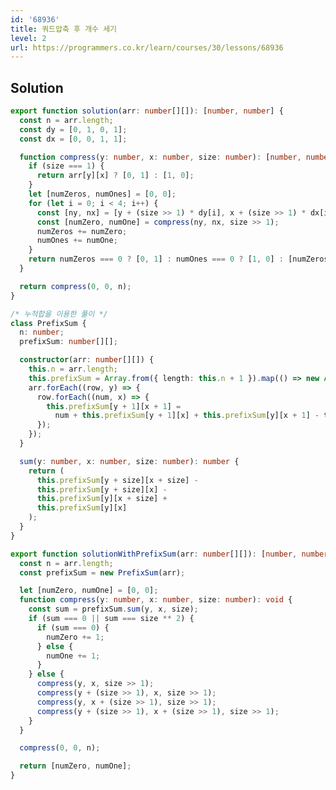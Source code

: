 ```yaml
---
id: '68936'
title: 쿼드압축 후 개수 세기
level: 2
url: https://programmers.co.kr/learn/courses/30/lessons/68936
---
```


## Solution

```typescript filename="solution.ts" copy
export function solution(arr: number[][]): [number, number] {
  const n = arr.length;
  const dy = [0, 1, 0, 1];
  const dx = [0, 0, 1, 1];

  function compress(y: number, x: number, size: number): [number, number] {
    if (size === 1) {
      return arr[y][x] ? [0, 1] : [1, 0];
    }
    let [numZeros, numOnes] = [0, 0];
    for (let i = 0; i < 4; i++) {
      const [ny, nx] = [y + (size >> 1) * dy[i], x + (size >> 1) * dx[i]];
      const [numZero, numOne] = compress(ny, nx, size >> 1);
      numZeros += numZero;
      numOnes += numOne;
    }
    return numZeros === 0 ? [0, 1] : numOnes === 0 ? [1, 0] : [numZeros, numOnes];
  }

  return compress(0, 0, n);
}

/* 누적합을 이용한 풀이 */
class PrefixSum {
  n: number;
  prefixSum: number[][];

  constructor(arr: number[][]) {
    this.n = arr.length;
    this.prefixSum = Array.from({ length: this.n + 1 }).map(() => new Array(this.n + 1).fill(0));
    arr.forEach((row, y) => {
      row.forEach((num, x) => {
        this.prefixSum[y + 1][x + 1] =
          num + this.prefixSum[y + 1][x] + this.prefixSum[y][x + 1] - this.prefixSum[y][x];
      });
    });
  }

  sum(y: number, x: number, size: number): number {
    return (
      this.prefixSum[y + size][x + size] -
      this.prefixSum[y + size][x] -
      this.prefixSum[y][x + size] +
      this.prefixSum[y][x]
    );
  }
}

export function solutionWithPrefixSum(arr: number[][]): [number, number] {
  const n = arr.length;
  const prefixSum = new PrefixSum(arr);

  let [numZero, numOne] = [0, 0];
  function compress(y: number, x: number, size: number): void {
    const sum = prefixSum.sum(y, x, size);
    if (sum === 0 || sum === size ** 2) {
      if (sum === 0) {
        numZero += 1;
      } else {
        numOne += 1;
      }
    } else {
      compress(y, x, size >> 1);
      compress(y + (size >> 1), x, size >> 1);
      compress(y, x + (size >> 1), size >> 1);
      compress(y + (size >> 1), x + (size >> 1), size >> 1);
    }
  }

  compress(0, 0, n);

  return [numZero, numOne];
}
```

